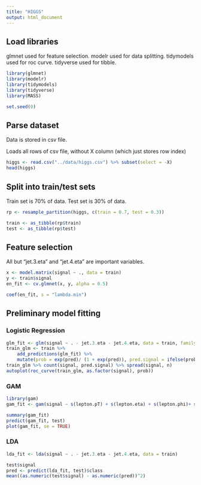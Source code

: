 ---
title: "HIGGS"
output: html_document
---

## Load libraries

  glmnet used for feature selection.
  modelr used for data splitting.
  tidymodels used for roc curve.
  tidyverse used for tibble.

```{r}
library(glmnet)
library(modelr)
library(tidymodels)
library(tidyverse)
library(MASS)

set.seed(0)
```

## Parse dataset

  Data is stored in csv file.
  
  Loads all rows of csv file,
  without X column (which just stores row index)

```{r}
higgs <- read.csv("../data/higgs.csv") %>% subset(select = -X)
head(higgs)
```

## Split into train/test sets

  Train set is 70% of data.
  Test set is 30% of data.

```{r}
rp <- resample_partition(higgs, c(train = 0.7, test = 0.3))

train <- as_tibble(rp$train)
test <- as_tibble(rp$test)
```

## Feature selection

  All but "jet.3.eta" and "jet.4.eta" are important variables.

```{r}
x <- model.matrix(signal ~ ., data = train)
y <- train$signal
en_fit <- cv.glmnet(x, y, alpha = 0.5)

coef(en_fit, s = "lambda.min")
```

## Preliminary model fitting

### Logistic Regression

```{r}
glm_fit <- glm(signal ~ . - jet.3.eta - jet.4.eta, data = train, family = binomial)
train_glm <- train %>% 
    add_predictions(glm_fit) %>% 
    mutate(prob = exp(pred)/ (1 + exp(pred)), pred.signal = ifelse(prob > 0.5, 1, 0))
train_glm %>% count(signal, pred.signal) %>% spread(signal, n)
autoplot(roc_curve(train_glm, as.factor(signal), prob))
```


### GAM 

```{r} 
library(gam)
gam_fit <- gam(signal ~ s(lepton.pT) + s(lepton.eta) + s(lepton.phi)+ s(missing.energy.magnitude)+ s(missing.energy.phi)+ s(jet.1.pt)+ s(jet.1.eta)+ s(jet.1.phi) + s(jet.2.pt)+ s(jet.2.eta)+ s(jet.2.phi)+s(jet.3.pt)+ s(jet.3.eta)+ s(jet.3.phi)+s(jet.4.pt)+ s(jet.4.eta)+ s(m_jj)+s(m_jjj)+ s(m_lv)+ s(m_jlv)+ s(m_bb)+ s(m_wbb) + s(m_wwbb), data = train)

summary(gam_fit)
predict(gam_fit, test)
plot(gam_fit, se = TRUE)

```

### LDA

```{r}

lda_fit <- lda(signal ~ . - jet.3.eta - jet.4.eta, data = train)

test$signal 
pred <- predict(lda_fit, test)$class
mean((as.numeric(test$signal) - as.numeric(pred))^2)

```






